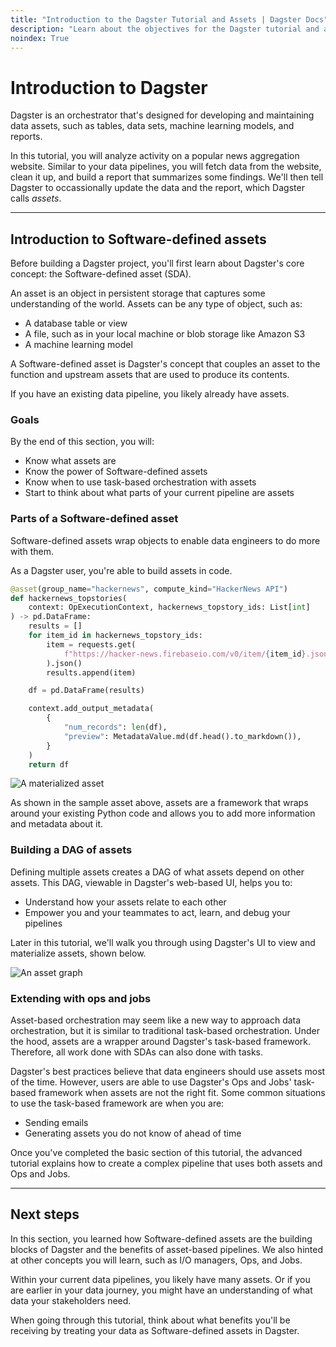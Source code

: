 ```yaml
---
title: "Introduction to the Dagster Tutorial and Assets | Dagster Docs"
description: "Learn about the objectives for the Dagster tutorial and about assets"
noindex: True
---
```


# Introduction to Dagster

Dagster is an orchestrator that's designed for developing and maintaining data assets, such as tables, data sets, machine learning models, and reports.

In this tutorial, you will analyze activity on a popular news aggregation website. Similar to your data pipelines, you will fetch data from the website, clean it up, and build a report that summarizes some findings. We'll then tell Dagster to occassionally update the data and the report, which Dagster calls _assets_.

---

## Introduction to Software-defined assets

Before building a Dagster project, you'll first learn about Dagster's core concept: the Software-defined asset (SDA).

An asset is an object in persistent storage that captures some understanding of the world. Assets can be any type of object, such as:

- A database table or view
- A file, such as in your local machine or blob storage like Amazon S3
- A machine learning model

A Software-defined asset is Dagster's concept that couples an asset to the function and upstream assets that are used to produce its contents.

If you have an existing data pipeline, you likely already have assets.

### Goals

By the end of this section, you will:

- Know what assets are
- Know the power of Software-defined assets
- Know when to use task-based orchestration with assets
- Start to think about what parts of your current pipeline are assets

### Parts of a Software-defined asset

Software-defined assets wrap objects to enable data engineers to do more with them.

As a Dagster user, you're able to build assets in code.

```python file=/intro_tutorial/basics/hackernews/hackernews.py startafter=start_topstories_asset_marker endbefore=end_topstories_asset_marker
@asset(group_name="hackernews", compute_kind="HackerNews API")
def hackernews_topstories(
    context: OpExecutionContext, hackernews_topstory_ids: List[int]
) -> pd.DataFrame:
    results = []
    for item_id in hackernews_topstory_ids:
        item = requests.get(
            f"https://hacker-news.firebaseio.com/v0/item/{item_id}.json"
        ).json()
        results.append(item)

    df = pd.DataFrame(results)

    context.add_output_metadata(
        {
            "num_records": len(df),
            "preview": MetadataValue.md(df.head().to_markdown()),
        }
    )
    return df
```

<Image
alt="A materialized asset"
src="/images/tutorial/simple-asset.png"
width={251}
height={121}
/>

As shown in the sample asset above, assets are a framework that wraps around your existing Python code and allows you to add more information and metadata about it.

### Building a DAG of assets

Defining multiple assets creates a DAG of what assets depend on other assets. This DAG, viewable in Dagster's web-based UI, helps you to:

- Understand how your assets relate to each other
- Empower you and your teammates to act, learn, and debug your pipelines

Later in this tutorial, we'll walk you through using Dagster's UI to view and materialize assets, shown below.

<Image
alt="An asset graph"
src="/images/tutorial/asset-graph.png"
width={317}
height={514}
/>

### Extending with ops and jobs

Asset-based orchestration may seem like a new way to approach data orchestration, but it is similar to traditional task-based orchestration. Under the hood, assets are a wrapper around Dagster's task-based framework. Therefore, all work done with SDAs can also done with tasks.

Dagster's best practices believe that data engineers should use assets most of the time. However, users are able to use Dagster's Ops and Jobs' task-based framework when assets are not the right fit. Some common situations to use the task-based framework are when you are:

- Sending emails
- Generating assets you do not know of ahead of time

Once you've completed the basic section of this tutorial, the advanced tutorial explains how to create a complex pipeline that uses both assets and Ops and Jobs.

---

## Next steps

In this section, you learned how Software-defined assets are the building blocks of Dagster and the benefits of asset-based pipelines. We also hinted at other concepts you will learn, such as I/O managers, Ops, and Jobs.

Within your current data pipelines, you likely have many assets. Or if you are earlier in your data journey, you might have an understanding of what data your stakeholders need.

When going through this tutorial, think about what benefits you'll be receiving by treating your data as Software-defined assets in Dagster.

